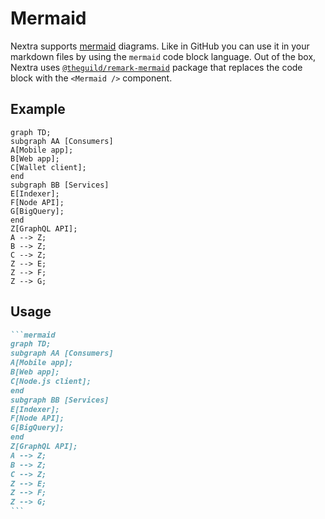 # Mermaid

Nextra supports [mermaid](https://mermaid.js.org) diagrams. Like in GitHub you
can use it in your markdown files by using the `mermaid` code block language.
Out of the box, Nextra uses
[`@theguild/remark-mermaid`](https://npmjs.com/package/@theguild/remark-mermaid)
package that replaces the code block with the `<Mermaid />` component.

## Example

```mermaid
graph TD;
subgraph AA [Consumers]
A[Mobile app];
B[Web app];
C[Wallet client];
end
subgraph BB [Services]
E[Indexer];
F[Node API];
G[BigQuery];
end
Z[GraphQL API];
A --> Z;
B --> Z;
C --> Z;
Z --> E;
Z --> F;
Z --> G;
```

## Usage

````md filename="Markdown"
```mermaid
graph TD;
subgraph AA [Consumers]
A[Mobile app];
B[Web app];
C[Node.js client];
end
subgraph BB [Services]
E[Indexer];
F[Node API];
G[BigQuery];
end
Z[GraphQL API];
A --> Z;
B --> Z;
C --> Z;
Z --> E;
Z --> F;
Z --> G;
```
````
